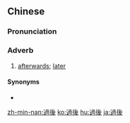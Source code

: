 {{also|过后}}
==Chinese==
{{zh-forms|s=过后}}

===Pronunciation===
{{zh-pron
|m=guòhòu
|c=gwo3 hau6
|h=pfs=ko-heu
|mn=kòe-āu/kè-āu
|cat=adv
}}

===Adverb===
{{zh-adv}}

# [[afterwards]]; [[later]]

====Synonyms====
* {{zh-l|以後}}

{{zh-cat|Advanced}}

[[zh-min-nan:過後]]
[[ko:過後]]
[[hu:過後]]
[[ja:過後]]